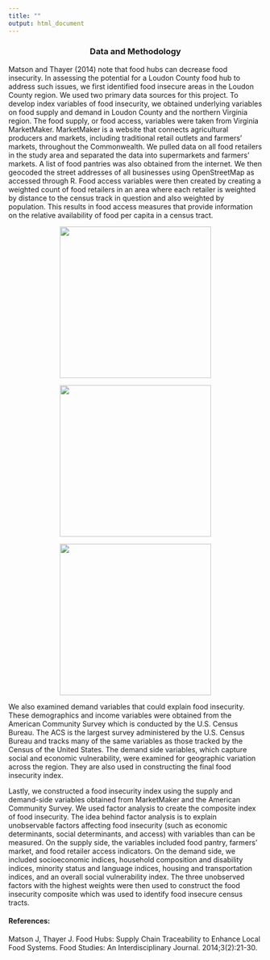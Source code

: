 ```yaml
---
title: ""
output: html_document
---
```

<center>
### Data and Methodology
</center>

Matson and Thayer (2014) note that food hubs can decrease food insecurity. In assessing the potential for a Loudon County food hub to address such issues, we first identified food insecure areas in the Loudon County region. We used two primary data sources for this project. To develop index variables of food insecurity, we obtained underlying variables on food supply and demand in Loudon County and the northern Virginia region. The food supply, or food access, variables were taken from Virginia MarketMaker. MarketMaker is a website that connects agricultural producers and markets, including traditional retail outlets and farmers’ markets, throughout the Commonwealth. We pulled data on all food retailers in the study area and separated the data into supermarkets and farmers’ markets. A list of food pantries was also obtained from the internet. We then geocoded the street addresses of all businesses using OpenStreetMap as accessed through R. Food access variables were then created by creating a weighted count of food retailers in an area where each retailer is weighted by distance to the census track in question and also weighted by population. This results in food access measures that provide information on the relative availability of food per capita in a census tract.

<center>
![](/methods_images/VAMarketMaker.png){width=300px}

![](/methods_images/acs_logo.jpg){width=300px}

![](/methods_images/OSMlogo.png){width=300px}
</center>

We also examined demand variables that could explain food insecurity. These demographics and income variables were obtained from the American Community Survey which is conducted by the U.S. Census Bureau. The ACS is the largest survey administered by the U.S. Census Bureau and tracks many of the same variables as those tracked by the Census of the United States. The demand side variables, which capture social and economic vulnerability, were examined for geographic variation across the region. They are also used in constructing the final food insecurity index.

Lastly, we constructed a food insecurity index using the supply and demand-side variables obtained from MarketMaker and the American Community Survey. We used factor analysis to create the composite index of food insecurity. The idea behind factor analysis is to explain unobservable factors affecting food insecurity (such as economic determinants, social determinants, and access) with variables than can be measured. On the supply side, the variables included food pantry, farmers’ market, and food retailer access indicators. On the demand side, we included socioeconomic indices, household composition and disability indices, minority status and language indices, housing and transportation indices, and an overall social vulnerability index. The three unobserved factors with the highest weights were then used to construct the food insecurity composite which was used to identify food insecure census tracts.

#### **References**:
Matson J, Thayer J. Food Hubs: Supply Chain Traceability to Enhance Local Food Systems. Food Studies: An Interdisciplinary Journal. 2014;3(2):21-30. 
